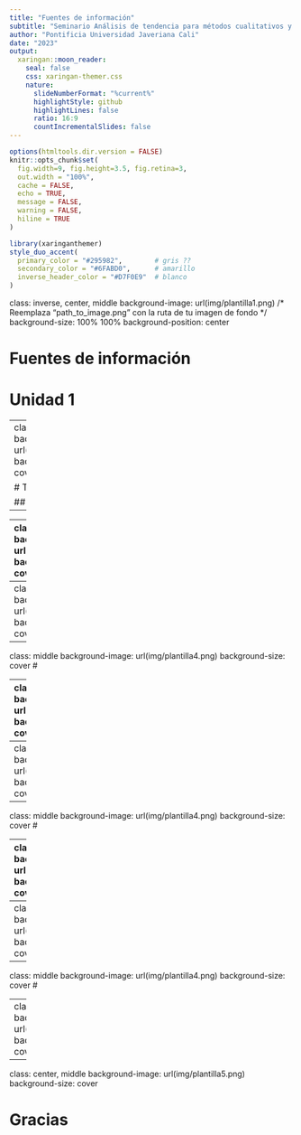 ```yaml
---
title: "Fuentes de información"
subtitle: "Seminario Análisis de tendencia para métodos cualitativos y cuantitativos"  
author: "Pontificia Universidad Javeriana Cali" 
date: "2023"
output:
  xaringan::moon_reader:
    seal: false
    css: xaringan-themer.css
    nature:
      slideNumberFormat: "%current%"
      highlightStyle: github
      highlightLines: false
      ratio: 16:9
      countIncrementalSlides: false
---
```


```r
options(htmltools.dir.version = FALSE)
knitr::opts_chunk$set(
  fig.width=9, fig.height=3.5, fig.retina=3,
  out.width = "100%",
  cache = FALSE,
  echo = TRUE,
  message = FALSE, 
  warning = FALSE,
  hiline = TRUE
)


```

```r
library(xaringanthemer)
style_duo_accent(
  primary_color = "#295982",        # gris ??   
  secondary_color = "#6FABD0",      # amarillo
  inverse_header_color = "#D7F0E9"  # blanco
)
```

class: inverse, center, middle
background-image: url(img/plantilla1.png)  /* Reemplaza "path_to_image.png" con la ruta de tu imagen de fondo */
background-size: 100% 100%
background-position: center


# Fuentes de información
# Unidad 1


---
class: middle
background-image: url(img/plantilla4.png)
background-size: cover

# Titulo 1

## Titulo 2
---



---
class: middle
background-image: url(img/plantilla4.png)
background-size: cover
# 


---
class: middle
background-image: url(img/plantilla4.png)
background-size: cover
# 



---
class: middle
background-image: url(img/plantilla4.png)
background-size: cover
# 




---
class: middle
background-image: url(img/plantilla4.png)
background-size: cover
# 




---
class: middle
background-image: url(img/plantilla4.png)
background-size: cover
# 




---
class: middle
background-image: url(img/plantilla4.png)
background-size: cover
# 





---
class: middle
background-image: url(img/plantilla4.png)
background-size: cover
# 




---
class: middle
background-image: url(img/plantilla4.png)
background-size: cover
# 





---
class: middle
background-image: url(img/plantilla4.png)
background-size: cover
# 



---
class: middle
background-image: url(img/plantilla4.png)
background-size: cover
#  





---
class: center, middle
background-image: url(img/plantilla5.png)
background-size: cover

# Gracias




